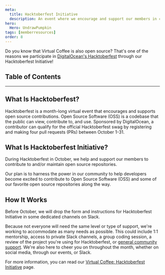 ```yaml
---
meta:
  title: Hacktoberfest Initiative
  description: An event where we encourage and support our members in contributing to and maintaining open source during Hacktoberfest.
hero:
  Hero: UndrawPumpkin
tags: [memberresources]
order: 8
---
```



<TextContainer background="light" showBackToTopLink={false}>

<LeadText>

Do you know that Virtual Coffee is also open source? That's one of the reasons we participate in [DigitalOcean's Hacktoberfest](https://hacktoberfest.digitalocean.com) through our Hacktoberfest Initiative!

</LeadText>

</TextContainer>

## Table of Contents

<TextContainer>

---

## What Is Hacktoberfest?

Hacktoberfest is a month-long virtual event that encourages and supports open source contributions. Open Source Software (OSS) is a codebase that the public can view, contribute to, and use. Sponsored by DigitalOcean, a contributor can qualify for the official Hacktoberfest swag by registering and making four pull requests (PRs) between October 1-31.

## What Is Hacktoberfest Initiative?

During Hacktoberfest in October, we help and support our members to contribute to and/or maintain open source repositories.

Our plan is to harness the power in our community to help developers become excited to contribute to Open Source Software (OSS) and some of our favorite open source repositories along the way.

## How It Works

Before October, we will drop the form and instructions for Hacktoberfest Initiative in some dedicated channels on Slack.

Because not everyone will need the same level or type of support, we're working to accommodate as many needs as possible. This could include 1:1 mentorship, access to private Slack channels, a group coding session, a review of the project you're using for Hacktoberfest, or [general community support](https://www.youtube.com/watch?v=A8iI2jlsqfs&list=PLh9uT23TA65hH8sfprU1XOvT4NBesokna&ab_channel=VirtualCoffee). We're also here to cheer you on throughout the month, whether on social media, through our events, or Slack.

For more information, you can read our [Virtual Coffee: Hacktoberfest Initiative](https://hacktoberfest.virtualcoffee.io/) page.

</TextContainer>
